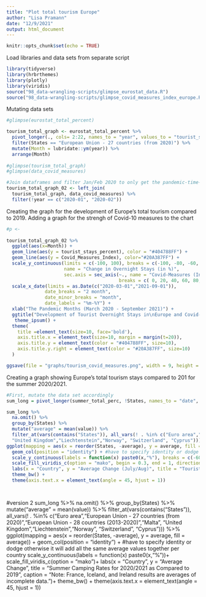 ```yaml
---
title: "Plot total tourism Europe"
author: "Lisa Pramann"
date: "12/9/2021"
output: html_document
---
```


```r
knitr::opts_chunk$set(echo = TRUE)
```

Load libraries and data sets from separate script 
```r
library(tidyverse)
library(hrbrthemes)
library(plotly)
library(viridis)
source("98_data-wrangling-scripts/glimpse_eurostat_data.R")
source("98_data-wrangling-scripts/glimpse_covid_measures_index_europe.R") 
```

Mutating data sets  
```r

#glimpse(eurostat_total_percent)

tourism_total_graph <- eurostat_total_percent %>% 
  pivot_longer(., cols= 2:22, names_to = "year", values_to = "tourist_stays_percent") %>% 
  filter(States == "European Union - 27 countries (from 2020)") %>% 
  mutate(Month = lubridate::ym(year)) %>% 
  arrange(Month) 
  
#glimpse(tourism_total_graph)
#glimpse(data_covid_measures)

#Join dataframes and filter Jan/Feb 2020 to only get the pandemic-time-series
tourism_total_graph_02 <- left_join( 
  tourism_total_graph, data_covid_measures) %>% 
  filter(!year == c("2020-01", "2020-02"))

```

Creating the graph for the development of Europe's total tourism compared to 2019. 
Adding a graph for the strengh of Covid-10 measures to the chart 
```r

#p <- 
  
tourism_total_graph_02 %>% 
  ggplot(aes(x=Month)) +
  geom_line(aes(y = tourist_stays_percent), color = "#404788FF") +
  geom_line(aes(y = Covid_Measures_Index), color="#20A387FF") +
  scale_y_continuous(limits = c(-100, 100), breaks = c(-100, -80, -60, -40, -20, 0, 20, 40, 60, 80, 100), 
                     name = "Change in Overnight Stays (in %)", 
                     sec.axis = sec_axis(~., name = "Covid-Measures (Index 0-100)", 
                                         breaks = c( 0, 20, 40, 60, 80, 100))) +
  scale_x_date(limits = as.Date(c("2020-03-01","2021-09-01")),
              date_breaks = "2 month",
              date_minor_breaks = "month", 
              date_labels = "%m-%Y") +
  xlab("The Pandemic Months (March 2020 - September 2021)") +
  ggtitle("Development of Tourist Overnight Stays in\nEurope and Covid-19 Restrictions") +
   theme_ipsum() +
  theme(
    title =element_text(size=10, face='bold'),
    axis.title.x = element_text(size=10, margin = margin(t=20)),
    axis.title.y = element_text(color = "#404788FF", size=10),
    axis.title.y.right = element_text(color = "#20A387FF", size=10)
  )

ggsave(file = "graphs/tourism_covid_measures.png", width = 9, height = 5)

```


Creating a graph  showing Europe's total tourism stays compared to 201 for the summer 2020/2021.
```r
#First, mutate the data set accordingly 
sum_long = pivot_longer(summer_total_perc, !States, names_to = "date", values_to = "value")

sum_long %>% 
  na.omit() %>% 
  group_by(States) %>% 
  mutate("average" = mean(value)) %>% 
  filter_at(vars(contains("States")), all_vars(! . %in% c("Euro area","European Union - 27 countries (from 2020)","European Union - 28 countries (2013-2020)","Malta", 
  "United Kingdom","Liechtenstein","Norway", "Switzerland", "Cyprus"))) %>%  
ggplot(mapping = aes(x = reorder(States, -average), y = average, fill = average)) +
  geom_col(position = "identity") + #have to specify identity or dodge otherwise it will add all the same average values together per country
  scale_y_continuous(labels = function(x) paste0(x,"%"), breaks = c(-60, -40, -20, 0, 20)) +
  scale_fill_viridis_c(option = "mako", begin = 0.3, end = 1, direction = 1)+
  labs(x = "Country", y = "Average Change (July/Aug)", title = "Tourist stays in the Summer 2020/2021 as Compared to 2019", caption = "Note: France, Iceland, and Ireland results are averages of incomplete data.")+
  theme_bw() +
  theme(axis.text.x = element_text(angle = 45, hjust = 1))




```




#version 2
sum_long %>% 
  na.omit() %>% 
  group_by(States) %>% 
  mutate("average" = mean(value)) %>% 
  filter_at(vars(contains("States")), all_vars(! . %in% c("Euro area","European Union - 27 countries (from 2020)","European Union - 28 countries (2013-2020)","Malta", 
  "United Kingdom","Liechtenstein","Norway", "Switzerland", "Cyprus"))) %>%  
ggplot(mapping = aes(x = reorder(States, -average), y = average, fill = average)) +
  geom_col(position = "identity") + #have to specify identity or dodge otherwise it will add all the same average values together per country
  scale_y_continuous(labels = function(x) paste0(x,"%"))+
  scale_fill_viridis_c(option = "mako")+
  labs(x = "Country", y = "Average Change", title = "Summer Camping Rates for 2020/2021 as Compared to 2019", caption = "Note: France, Iceland, and Ireland results are averages of incomplete data.")+
  theme_bw() +
  theme(axis.text.x = element_text(angle = 45, hjust = 1))
  
  

